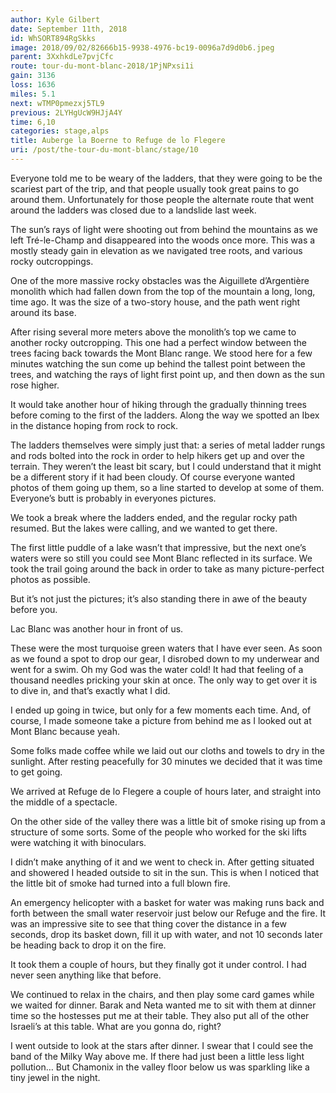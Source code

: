 ```yaml
---
author: Kyle Gilbert
date: September 11th, 2018
id: WhSORT894RgSkks
image: 2018/09/02/82666b15-9938-4976-bc19-0096a7d9d0b6.jpeg
parent: 3XxhkdLe7pvjCfc
route: tour-du-mont-blanc-2018/1PjNPxsi1i
gain: 3136
loss: 1636
miles: 5.1
next: wTMP0pmezxj5TL9
previous: 2LYHgUcW9HJjA4Y
time: 6,10
categories: stage,alps
title: Auberge la Boerne to Refuge de lo Flegere
uri: /post/the-tour-du-mont-blanc/stage/10
---
```


<Stats />

<Route />

Everyone told me to be weary of the ladders, that they were going to be
the scariest part of the trip, and that people usually took great pains to go
around them. Unfortunately for those people the alternate route that went
around the ladders was closed due to a landslide last week.

The sun’s rays of light were shooting out from behind the mountains as we left
Tré-le-Champ and disappeared into the woods once more. This was a mostly steady
gain in elevation as we navigated tree roots, and various rocky outcroppings.

One of the more massive rocky obstacles was the Aiguillete d’Argentière monolith
which had fallen down from the top of the mountain a long, long, time ago. It
was the size of a two-story house, and the path went right around its base.

After rising several more meters above the monolith’s top we came to another
rocky outcropping. This one had a perfect window between the trees facing back
towards the Mont Blanc range. We stood here for a few minutes watching the sun
come up behind the tallest point between the trees, and watching the rays of
light first point up, and then down as the sun rose higher.

It would take another hour of hiking through the gradually thinning trees before
coming to the first of the ladders. Along the way we spotted an Ibex in the
distance hoping from rock to rock.

The ladders themselves were simply just that: a series of metal ladder rungs and
rods bolted into the rock in order to help hikers get up and over the terrain.
They weren’t the least bit scary, but I could understand that it might be a
different story if it had been cloudy. Of course everyone wanted photos of them
going up them, so a line started to develop at some of them. Everyone’s butt is
probably in everyones pictures.

We took a break where the ladders ended, and the regular rocky path resumed. But
the lakes were calling, and we wanted to get there.

The first little puddle of a lake wasn’t that impressive, but the next one’s
waters were so still you could see Mont Blanc reflected in its surface. We took
the trail going around the back in order to take as many picture-perfect photos
as possible.

But it’s not just the pictures; it’s also standing there in awe of the beauty
before you.

Lac Blanc was another hour in front of us.

These were the most turquoise green waters that I have ever seen. As soon as we
found a spot to drop our gear, I disrobed down to my underwear and went for a
swim. Oh my God was the water cold! It had that feeling of a thousand needles
pricking your skin at once. The only way to get over it is to dive in, and
that’s exactly what I did.

I ended up going in twice, but only for a few moments each time. And, of course,
I made someone take a picture from behind me as I looked out at Mont Blanc
because yeah.

Some folks made coffee while we laid out our cloths and towels to dry in the
sunlight. After resting peacefully for 30 minutes we decided that it was time
to get going.

We arrived at Refuge de lo Flegere a couple of hours later, and straight into
the middle of a spectacle.

On the other side of the valley there was a little bit of smoke rising up from a
structure of some sorts. Some of the people who worked for the ski lifts were
watching it with binoculars.

I didn’t make anything of it and we went to check in. After getting situated and
showered I headed outside to sit in the sun. This is when I noticed that the
little bit of smoke had turned into a full blown fire.

An emergency helicopter with a basket for water was making runs back and forth
between the small water reservoir just below our Refuge and the fire. It was an
impressive site to see that thing cover the distance in a few seconds, drop its
basket down, fill it up with water, and not 10 seconds later be heading back to
drop it on the fire.

It took them a couple of hours, but they finally got it under control. I had
never seen anything like that before.

We continued to relax in the chairs, and then play some card games while we
waited for dinner. Barak and Neta wanted me to sit with them at dinner time so
the hostesses put me at their table. They also put all of the other Israeli’s
at this table. What are you gonna do, right?

I went outside to look at the stars after dinner. I swear that I could see the
band of the Milky Way above me. If there had just been a little less light
pollution… But Chamonix in the valley floor below us was sparkling like a tiny
jewel in the night.


